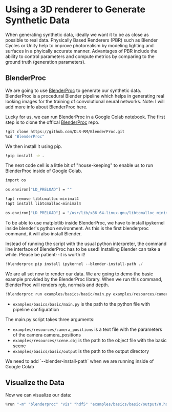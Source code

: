 # Using a 3D renderer to Generate Synthetic Data

When generating synthetic data, ideally we want it to be as close as possible to real data. Physically Based Renderers (PBR) such as Blender Cycles or Unity help to improve photorealism by modeling lighting and surfaces in a phyically accurate manner. Advantages of PBR include the ability to control parameters and compute metrics by comparing to the ground truth (generation parameters).

## BlenderProc

We are going to use [BlenderProc](https://arxiv.org/abs/1911.01911) to generate our synthetic data. BlenderProc is a procedural Blender pipeline which helps in generating real looking images for the training of convolutional neural networks.
Note: I will add more info about BlenderProc here.

Lucky for us, we can run BlenderProc in a Google Colab notebook. The first step is to clone the offical [BlenderProc](https://github.com/DLR-RM/BlenderProc) repo.

```bash
!git clone https://github.com/DLR-RM/BlenderProc.git
%cd "BlenderProc"
```

We then install it using pip.

```bash
!pip install -e .
```

The next code cell is a little bit of "house-keeping" to enable us to run BlenderProc inside of Google Colab.

```bash
import os

os.environ["LD_PRELOAD"] = ""

!apt remove libtcmalloc-minimal4
!apt install libtcmalloc-minimal4

os.environ["LD_PRELOAD"] = "/usr/lib/x86_64-linux-gnu/libtcmalloc_minimal.so.4.5.9"
```

To be able to use matplotlib inside BlenderProc, we have to install ipykernel inside blender's python environment. As this is the first blenderproc command, it will also install Blender.

<Tip>
  Instead of running the script with the usual python interpreter, the command
  line interface of BlenderProc has to be used!
</Tip>

<Tip warning={true}>
  Installing Blender can take a while. Please be patient--it is worth it!
</Tip>

```python
!blenderproc pip install ipykernel --blender-install-path ./
```

We are all set now to render our data. We are going to demo the basic example provided by the BlenderProc library. When we run this command, BlenderProc will renders rgb, normals and depth.

```python
!blenderproc run examples/basics/basic/main.py examples/resources/camera_positions examples/resources/scene.obj examples/basics/basic/output --blender-install-path
```

- `examples/basics/basic/main.py` is the path to the python file with pipeline configuration

The main.py script takes three arguments:

- `examples/resources/camera_positions` is a text file with the parameters of the camera camera_positions
- `examples/resources/scene.obj` is the path to the object file with the basic scene
- `examples/basics/basic/output` is the path to the output directory

<Tip>
  We need to add `--blender-install-path` when we are running inside of Google
  Colab
</Tip>

## Visualize the Data

Now we can visualize our data:

```python
%run "-m" "blenderproc" "vis" "hdf5" "examples/basics/basic/output/0.hdf5"
```

